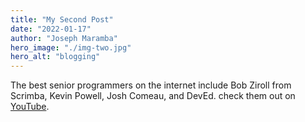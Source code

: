 ```yaml
---
title: "My Second Post"
date: "2022-01-17"
author: "Joseph Maramba"
hero_image: "./img-two.jpg"
hero_alt: "blogging"
---
```


The best senior programmers on the internet include Bob Ziroll from Scrimba, Kevin Powell, Josh Comeau, and DevEd. check them out on [YouTube](https://youtube.com).
